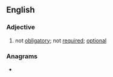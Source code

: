 ==English==

===Adjective===
{{en-adj|-}}

# not [[obligatory]]; not [[required]]; [[optional]]

===Anagrams===
* {{l|en|nanotribology}}